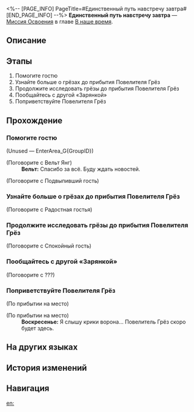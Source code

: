 <%-- [PAGE_INFO]
PageTitle=#Единственный путь навстречу завтра#
[END_PAGE_INFO] --%>
{{Дополнить|Диалоги.}}
{{Миссия Инфобокс
|id              = 1032601
|Название        = 
|Изображение     = Миссия Единственный путь навстречу завтра.png
|Тип             = Миссия Освоения
|Событие         = 
|Глава           = В наше время
|Условия         = Завершена [[Миссия Освоения]] «[[Пуля и мозг]]»
|Персонажи       = Вельт; Воскресенье; Первопроходец
|СтартЛокация    = [[Пенакония]] — [[Золотой миг]]
|Мир             = Пенакония
|Предыдущая      = Пуля и мозг
|Следующая       = Фаворит
|Награды         = Опыт Освоения*600; Звёздный нефрит*80; Путеводитель путешественника*6; Утраченный кристалл*8; Часокредиты*300; Od' und leer das Meer*1 { text = Od' und leer das Meer }; Кредиты*60 000
}}
'''Единственный путь навстречу завтра''' — [[Миссия Освоения]] в главе [[В наше время]].

==Описание==
{{Описание|Воскресенье и Зарянка вместе с Вельтом готовятся встретиться с Повелителем Грёз. Но пока он не появился, брат и сестра прогуливаются по улицам, вспоминая о данном в детстве обещании.}}

==Этапы==
# Помогите гостю
# Узнайте больше о грёзах до прибытия Повелителя Грёз
# Продолжите исследовать грёзы до прибытия Повелителя Грёз
# Пообщайтесь с другой «Зарянкой»
# Поприветствуйте Повелителя Грёз

==Прохождение==
{{Дополнить}}

===Помогите гостю===
{{Диалог Начало}}
;(Unused &mdash; EnterArea_G{GroupID})
:{{tx}}
:{{tx}}
:{{tx}}
:{{tx}}

;(Поговорите с Вельт Янг)
:'''Вельт:''' Спасибо за всё. Буду ждать новостей.
:{{tx}}
:{{tx}}
{{Описание миссии|тип=Миссия Освоения|локация=Золотой миг|Вместе с уважаемыми гостями со Звёздного экспресса вы прибываете в заранее оговорённое место. Согласно традиции, во время появления Повелителя Грёз его встречает особый провожатый. Эта важнейшая обязанность ложится на ваши плечи.<br />Вы слышите крики о помощи вдалеке. До запланированного прибытия Повелителя Грёз ещё есть время... Похоже, у вас есть возможность разузнать, что случилось.}}

;(Поговорите с Подвыпивший гость)
:{{tx}}
:{{tx}}
{{Диалог Конец}}

===Узнайте больше о грёзах до прибытия Повелителя Грёз===
{{Описание миссии|тип=Миссия Освоения|локация=Золотой миг|Пьяный гость неровной походкой исчезает в глубинах грёз. Глядя ему в спину, вы погружаетесь в раздумья. Правильно ли строить свою жизнь лишь на чём-то столь неосязаемом, столь незримом, как фантазия, чья-то иллюзия?<br />Воскресенье замечает ваше беспокойство и предлагает вам осмотреться до прибытия Повелителя Грёз. Может быть, вы найдёте ответ на свои сомнения.}}
{{Диалог Начало}}

;(Поговорите с Радостная гостья)
:{{tx}}
:{{tx}}
{{Диалог Конец}}

===Продолжите исследовать грёзы до прибытия Повелителя Грёз===
{{Диалог Начало}}

;(Поговорите с Спокойный гость)
:{{tx}}
:<!--1-second delay-->
:{{tx}}
{{Диалог Конец}}

===Пообщайтесь с другой «Зарянкой»===
{{Описание миссии|тип=Миссия Освоения|локация=Золотой миг|Во время исследования вам в глаза бросается одна женщина... Притворяясь вами, она с напыщенным видом идёт в сторону авеню Глаукса. Вы совершенно не понимаете, что за игру она ведёт.<br />Ради безопасности Пенаконии и защиты собственного образа вам нужно серьёзно с ней потолковать.}}
{{Диалог Начало}}

;(Поговорите с ???)
:{{tx}}
:<!--1-second delay-->
:{{tx}}
{{Диалог Конец}}

===Поприветствуйте Повелителя Грёз===
{{Описание миссии|тип=Миссия Освоения|локация=Золотой миг|Вы прогоняете наслаждающуюся хаосом Недотёпу в маске и слышите далёкий приглушённый вороний грай... Прибыл Повелитель Грёз, вы знаете это.<br />Во имя будущего Пенаконии - отправляйтесь на встречу с былым благодетелем.}}
{{Диалог Начало}}
;(По прибытии на место)

;(По прибытии на место)
:{{tx}}
:{{tx}}
:'''Воскресенье:''' Я слышу крики ворона... Повелитель Грёз скоро будет здесь.
{{Диалог Конец}}

==На других языках==
{{На других языках
|en   = The Only Path to Tomorrow
|zhs  = 通向明天的唯一道路
|zht  = 通向明天的唯一道路
|ja   = 明日へ続く唯一の道
|ko   = 내일로 향하는 유일한 길
|es   = El único camino hacia el mañana
|fr   = La seule Voie pour demain
|ru   = Единственный путь навстречу завтра
|th   = หนทางหนึ่งเดียวสู่วันพรุ่งนี้
|vi   = Con Đường Duy Nhất Hướng Đến Ngày Mai
|de   = Der einzige Weg zum Morgen
|id   = Satu-satunya Jalan Menuju Hari Esok
|pt   = O Único Caminho Para o Amanhã
}}

==История изменений==
{{История изменений|3.5}}

==Навигация==
{{Миссия Освоения Навбокс|Глава }}

[[en:]]
